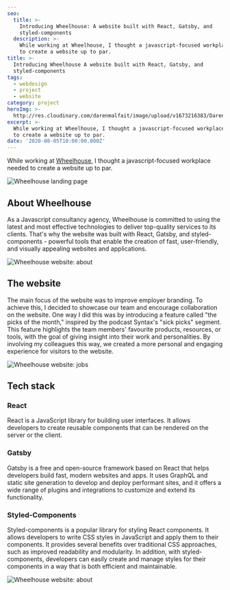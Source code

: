 ```yaml
---
seo:
  title: >-
    Introducing Wheelhouse: A website built with React, Gatsby, and
    styled-components
  description: >-
    While working at Wheelhouse, I thought a javascript-focused workplace needed
    to create a website up to par.
title: >-
  Introducing Wheelhouse A website built with React, Gatsby, and
  styled-components
tags:
  - webdesign
  - project
  - website
category: project
heroImg: >-
  http://res.cloudinary.com/darenmalfait/image/upload/v1673216383/Daren_plastic_wheel_house_Pixar_style_3d_composition_solid_back_bc27f6a4-79b9-4003-922d-7d8409843fcc_itz7mh.png
excerpt: >-
  While working at Wheelhouse, I thought a javascript-focused workplace needed
  to create a website up to par.
date: '2020-08-05T10:00:00.000Z'
---
```


While working at [Wheelhouse](https://www.wheelhouse.be "wheelhouse.be"), I thought a javascript-focused workplace needed to create a website up to par.

![Wheelhouse landing page](http://res.cloudinary.com/darenmalfait/image/upload/v1673215820/wheelhouse-1_t4uzdz.png "Wheelhouse landing page")

## About Wheelhouse

As a Javascript consultancy agency, Wheelhouse is committed to using the latest and most effective technologies to deliver top-quality services to its clients. That's why the website was built with React, Gatsby, and styled-components - powerful tools that enable the creation of fast, user-friendly, and visually appealing websites and applications.

![Wheelhouse website: about](http://res.cloudinary.com/darenmalfait/image/upload/v1673216266/wheelhouse-2_rnxapk.png "Wheelhouse website: about")

## The website

The main focus of the website was to improve employer branding. To achieve this, I decided to showcase our team and encourage collaboration on the website. One way I did this was by introducing a feature called "the picks of the month," inspired by the podcast Syntax's "sick picks" segment. This feature highlights the team members' favourite products, resources, or tools, with the goal of giving insight into their work and personalities. By involving my colleagues this way, we created a more personal and engaging experience for visitors to the website.

![Wheelhouse website: jobs](http://res.cloudinary.com/darenmalfait/image/upload/v1673216654/wheelhouse-3_zcexhm.png "Wheelhouse website: jobs")

## Tech stack

### React

React is a JavaScript library for building user interfaces. It allows developers to create reusable components that can be rendered on the server or the client.&#x20;

### Gatsby

Gatsby is a free and open-source framework based on React that helps developers build fast, modern websites and apps. It uses GraphQL and static site generation to develop and deploy performant sites, and it offers a wide range of plugins and integrations to customize and extend its functionality.

### Styled-Components

Styled-components is a popular library for styling React components. It allows developers to write CSS styles in JavaScript and apply them to their components. It provides several benefits over traditional CSS approaches, such as improved readability and modularity. In addition, with styled-components, developers can easily create and manage styles for their components in a way that is both efficient and maintainable.

![Wheelhouse website: about](http://res.cloudinary.com/darenmalfait/image/upload/v1673216266/wheelhouse-2_rnxapk.png "Wheelhouse website: about")
